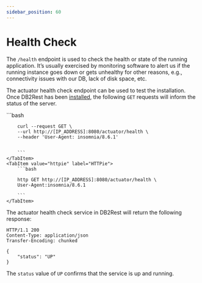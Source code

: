 ```yaml
---
sidebar_position: 60
---
```


# Health Check


The `/health` endpoint is used to check the health or state of the running application.
It’s usually exercised by monitoring software to alert us if the running instance goes down or gets unhealthy for other reasons, e.g.,
connectivity issues with our DB, lack of disk space, etc.


The actuator health check endpoint can be used to test the installation. Once DB2Rest has been [installed](../intro), the following `GET` requests
will inform the status of the server.



<Tabs>
    <TabItem value="cURL" label="cURL" default>
        ```bash

        curl --request GET \
        --url http://[IP_ADDRESS]:8080/actuator/health \
        --header 'User-Agent: insomnia/8.6.1'


        ```
    </TabItem>
    <TabItem value="httpie" label="HTTPie">
        ```bash

        http GET http://[IP_ADDRESS]:8080/actuator/health \
        User-Agent:insomnia/8.6.1

        ```
    </TabItem>

</Tabs>


The actuator health check service in DB2Rest will return the following response:


```http
HTTP/1.1 200
Content-Type: application/json
Transfer-Encoding: chunked

{
	"status": "UP"
}

```
The `status` value of `UP` confirms that the service is up and running.




